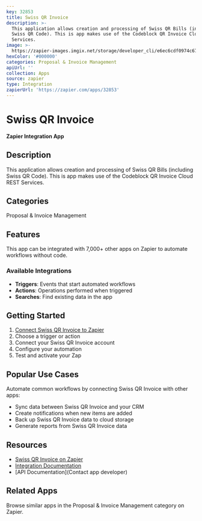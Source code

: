 ```yaml
---
key: 32853
title: Swiss QR Invoice
description: >-
  This application allows creation and processing of Swiss QR Bills (including
  Swiss QR Code). This is app makes use of the Codeblock QR Invoice Cloud REST
  Services.
image: >-
  https://zapier-images.imgix.net/storage/developer_cli/e6ec6cdf0974c67398730f8180a55520.png?auto=format%2Ccompress&ixlib=python-3.0.0&q=50
hexColor: '#000000'
categories: Proposal & Invoice Management
apiUrl: ''
collection: Apps
source: zapier
type: Integration
zapierUrl: 'https://zapier.com/apps/32853'
---
```

# Swiss QR Invoice

**Zapier Integration App**

## Description

This application allows creation and processing of Swiss QR Bills (including Swiss QR Code). This is app makes use of the Codeblock QR Invoice Cloud REST Services.

## Categories

Proposal & Invoice Management

## Features

This app can be integrated with 7,000+ other apps on Zapier to automate workflows without code.

### Available Integrations

- **Triggers**: Events that start automated workflows
- **Actions**: Operations performed when triggered
- **Searches**: Find existing data in the app

## Getting Started

1. [Connect Swiss QR Invoice to Zapier](https://zapier.com/apps/32853)
2. Choose a trigger or action
3. Connect your Swiss QR Invoice account
4. Configure your automation
5. Test and activate your Zap

## Popular Use Cases

Automate common workflows by connecting Swiss QR Invoice with other apps:

- Sync data between Swiss QR Invoice and your CRM
- Create notifications when new items are added
- Back up Swiss QR Invoice data to cloud storage
- Generate reports from Swiss QR Invoice data

## Resources

- [Swiss QR Invoice on Zapier](https://zapier.com/apps/32853)
- [Integration Documentation](https://zapier.com/apps/32853/integrations)
- [API Documentation](Contact app developer)

## Related Apps

Browse similar apps in the Proposal & Invoice Management category on Zapier.
